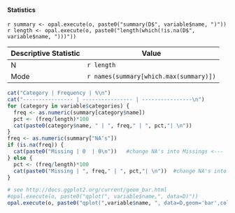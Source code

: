 #### Statistics

`r summary <- opal.execute(o, paste0("summary(D$", variable$name, ")"))`
`r length <- opal.execute(o, paste0("length(which(!is.na(D$", variable$name, ")))"))`

Descriptive Statistic | Value
--------------------- | ----------------
N                     | `r length`
Mode                  | `r names(summary[which.max(summary)])`

```r
cat("Category | Frequency | %\n")
cat("---------------- | ---------------- | ----------------\n")
for (category in variable$categories) {
  freq <- as.numeric(summary[category$name])
  pct <- (freq/length)*100
  cat(paste0(category$name, " | ", freq," | ", pct,"| \n"))
}
freq <- as.numeric(summary["NA's"])    
if (is.na(freq)) {
  cat(paste0("Missing | 0  | 0\n"))   #change NA's into Missings <---
} else {
  pct <- (freq/length)*100
  cat(paste0("Missing | ", freq," | ", pct,"| \n"))  #change NA's into Missings <--
}
```

```r
# see http://docs.ggplot2.org/current/geom_bar.html
#opal.execute(o, paste0("qplot(", variable$name,", data=D)"))
opal.execute(o, paste0("qplot(",variable$name, ", data=D,geom='bar',colour=I('white'),fill=",variable$name,")+scale_fill_brewer(palette='Dark2',na.value='grey70')"))
```
